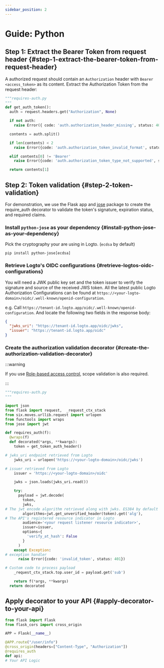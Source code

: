 ```yaml
---
sidebar_position: 2
---
```


# Guide: Python

## Step 1: Extract the Bearer Token from request header \{#step-1-extract-the-bearer-token-from-request-header}

A authorized request should contain an `Authorization` header with `Bearer <access_token>` as its content. Extract the Authorization Token from the request header:

```python
"""requires-auth.py
"""
def get_auth_token():
  auth = request.headers.get("Authorization", None)

  if not auth:
    raise Error({ code: 'auth.authorization_header_missing', status: 401 })

  contents = auth.split()

  if len(contents) < 2
    raise Error({code: 'auth.authorization_token_invalid_format', status: 401})

  elif contents[0] != 'Bearer'
    raise Error({code: 'auth.authorization_token_type_not_supported', status: 401})

  return contents[1]
```

## Step 2: Token validation \{#step-2-token-validation}

For demonstration, we use the Flask app and [jose](https://github.com/mpdavis/python-jose) package to create the require_auth decorator to validate the token's signature, expiration status, and required claims.

### Install `python-jose` as your dependency \{#install-python-jose-as-your-dependency}

Pick the cryptography your are using in Logto. (`ecdsa` by default)

```
pip install python-jose[ecdsa]

```

### Retrieve Logto's OIDC configurations \{#retrieve-logtos-oidc-configurations}

You will need a JWK public key set and the token issuer to verify the signature and source of the received JWS token. All the latest public Logto Authorization Configurations can be found at `https://<your-logto-domain>/oidc/.well-known/openid-configuration`.

e.g. Call `https://tenant-id.logto.app/oidc/.well-known/openid-configuration`. And locate the following two fields in the response body:

```json
{
  "jwks_uri": "https://tenant-id.logto.app/oidc/jwks",
  "issuer": "https://tenant-id.logto.app/oidc"
}
```

### Create the authorization validation decorator \{#create-the-authorization-validation-decorator}

:::warning

If you use [Role-based access control](/authorization/role-based-access-control), scope validation is also required.

:::

```python
"""requires-auth.py
"""

import json
from flask import request,  _request_ctx_stack
from six.moves.urllib.request import urlopen
from functools import wraps
from jose import jwt

def requires_auth(f):
  @wraps(f)
  def decorated(*args, **kwargs):
    token = get_token_auth_header()

# jwks_uri endpoint retrieved from Logto
    jwks_uri = urlopen('https://<your-logto-domain>/oidc/jwks')

# issuer retrieved from Logto
    issuer = 'https://<your-logto-domain>/oidc'

    jwks = json.loads(jwks_uri.read())

    try:
      payload = jwt.decode(
        token,
        jwks,
# The jwt encode algorithm retrieved along with jwks. ES384 by default
        algorithms=jwt.get_unverified_header(token).get('alg'),
# The API's registered resource indicator in Logto
        audience='<your request listener resource indicator>',
        issuer=issuer,
        options={
          'verify_at_hash': False
        }
      )
    except Exception:
# exception handler
      raise Error({code: 'invalid_token', status: 401})

# Custom code to process payload
    _request_ctx_stack.top.user_id = payload.get('sub')

    return f(*args, **kwargs)
  return decorated
```

## Apply decorator to your API \{#apply-decorator-to-your-api}

```python
from flask import Flask
from flask_cors import cross_origin

APP = Flask(__name__)

@APP.route("/user/info")
@cross_origin(headers=["Content-Type", "Authorization"])
@requires_auth
def api:
# Your API Logic
```
